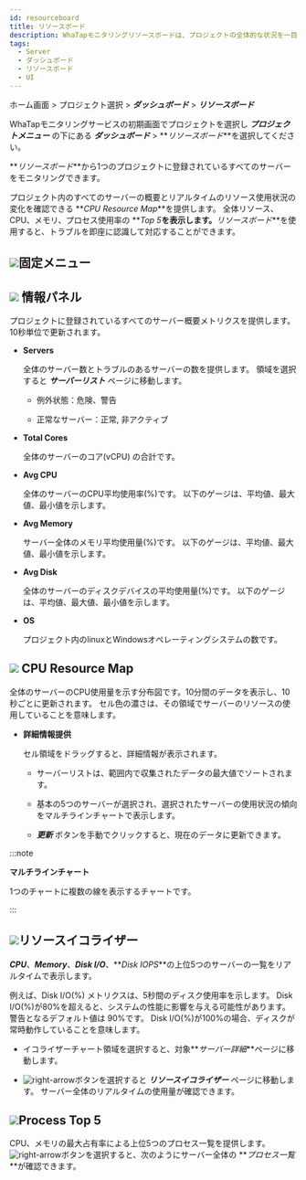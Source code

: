 ```yaml
---
id: resourceboard
title: リソースボード
description: WhaTapモニタリングリソースボードは、プロジェクトの全体的な状況を一目で把握するための機能を提供します。
tags:
  - Server
  - ダッシュボード
  - リソースボード
  - UI
---
```


ホーム画面 > プロジェクト選択 > **_ダッシュボード_** > **_リソースボード_**

WhaTapモニタリングサービスの初期画面でプロジェクトを選択し **_プロジェクトメニュー_** の下にある **_ダッシュボード_** > **_リソースボード_**を選択してください。

<ImgLang img='server-resourceboard.png' desc='リソースボード'/>

**_リソースボード_**から1つのプロジェクトに登録されているすべてのサーバーをモニタリングできます。 

プロジェクト内のすべてのサーバーの概要とリアルタイムのリソース使用状況の変化を確認できる **_CPU Resource Map_**を提供します。 全体リソース、CPU、メモリ、プロセス使用率の **_Top 5_**を表示します。**_リソースボード_**を使用すると、トラブルを即座に認識して対応することができます。

## ![](/img/number-01.png)固定メニュー


<Dashboardstaticdef /> 

## ![](/img/number-02.png) 情報パネル

プロジェクトに登録されているすべてのサーバー概要メトリクスを提供します。10秒単位で更新されます。

- **Servers**  

  全体のサーバー数とトラブルのあるサーバーの数を提供します。 領域を選択すると **_サーバーリスト_** ページに移動します。

  - 例外状態：<span class='vslow'>危険</span>、<span class='slow'>警告</span>

  - 正常なサーバー：<span class='snormal'>正常</span>, <span class='k8s-normal'>非アクティブ</span>

- **Total Cores**  

  全体のサーバーのコア(vCPU) の合計です。

- **Avg CPU**  

  全体のサーバーのCPU平均使用率(%)です。 以下のゲージは、平均値、最大値、最小値を示します。

- **Avg Memory**  

  サーバー全体のメモリ平均使用量(%)です。 以下のゲージは、平均値、最大値、最小値を示します。

- **Avg Disk**  

  全体のサーバーのディスクデバイスの平均使用量(%)です。 以下のゲージは、平均値、最大値、最小値を示します。

- **OS**  

  プロジェクト内のlinuxとWindowsオペレーティングシステムの数です。

## ![](/img/number-03.png) CPU Resource Map

全体のサーバーのCPU使用量を示す分布図です。10分間のデータを表示し、10秒ごとに更新されます。 セル色の濃さは、その領域でサーバーのリソースの使用していることを意味します。

- **詳細情報提供**

  セル領域をドラッグすると、詳細情報が表示されます。

  <ImgLang img='server-resourcemap.png' desc='リソースマップ'/>

  - サーバーリストは、範囲内で収集されたデータの最大値でソートされます。

  - 基本の5つのサーバーが選択され、選択されたサーバーの使用状況の傾向をマルチラインチャートで表示します。

  - **_更新_** ボタンを手動でクリックすると、現在のデータに更新できます。 

:::note

**マルチラインチャート**

1つのチャートに複数の線を表示するチャートです。

:::

## ![](/img/number-04.png)リソースイコライザー

**_CPU_**、**_Memory_**、**_Disk I/O_**、**_Disk IOPS_**の上位5つのサーバーの一覧をリアルタイムで表示します。

例えば、Disk I/O(%) メトリクスは、5秒間のディスク使用率を示します。 Disk I/O(%)が80%を超えると、システムの性能に影響を与える可能性があります。警告となるデフォルト値は 90%です。 Disk I/O(%)が100%の場合、ディスクが常時動作していることを意味します。

- イコライザーチャート領域を選択すると、対象**_サーバー詳細_**ページに移動します。 

- ![right-arrow](/img/right-arrow.svg)ボタンを選択すると **_リソースイコライザー_** ページに移動します。 サーバー全体のリアルタイムの使用量が確認できます。

## ![](/img/number-05.png)Process Top 5

CPU、メモリの最大占有率による上位5つのプロセス一覧を提供します。 ![right-arrow](/img/right-arrow.svg)ボタンを選択すると、次のようにサーバー全体の **_プロセス一覧_**が確認できます。 

<ImgLang img='server-process-list-dt.png' desc='サーバープロセス一覧'/>
